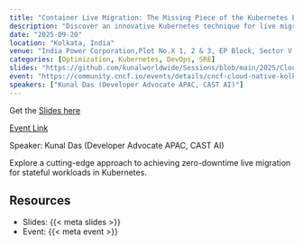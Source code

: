 ```yaml
---
title: "Container Live Migration: The Missing Piece of the Kubernetes Ecosystem"
description: "Discover an innovative Kubernetes technique for live migration of stateful containers with zero downtime"
date: "2025-09-20"
location: "Kolkata, India"
venue: "India Power Corporation,Plot No.X 1, 2 & 3, EP Block, Sector V, Bidhannagar, Kolkata, West Bengal 700091"
categories: [Optimization, Kubernetes, DevOps, SRE]
slides: "https://github.com/kunalworldwide/Sessions/blob/main/2025/Cloudnative%20Kolkata/CNCG%20KOLKATA.pdf"
event: "https://community.cncf.io/events/details/cncf-cloud-native-kolkata-presents-cloud-native-puja-meetup-scaling-cloud-celebrating-culture/cohost-cloud-native-kolkata"
speakers: ["Kunal Das (Developer Advocate APAC, CAST AI)"]
---
```


Get the [Slides here]({{< meta slides >}})

[Event Link]({{< meta event >}})

Speaker: Kunal Das (Developer Advocate APAC, CAST AI)

Explore a cutting-edge approach to achieving zero-downtime live migration for stateful workloads in Kubernetes. 

## Resources

- Slides: {{< meta slides >}}
- Event: {{< meta event >}}
